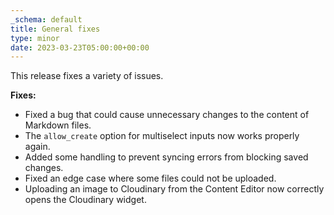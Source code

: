 ```yaml
---
_schema: default
title: General fixes
type: minor
date: 2023-03-23T05:00:00+00:00
---
```


This release fixes a variety of issues.

**Fixes:**

* Fixed a bug that could cause unnecessary changes to the content of Markdown files.
* The `allow_create` option for multiselect inputs now works properly again.
* Added some handling to prevent syncing errors from blocking saved changes.
* Fixed an edge case where some files could not be uploaded.
* Uploading an image to Cloudinary from the Content Editor now correctly opens the Cloudinary widget.
